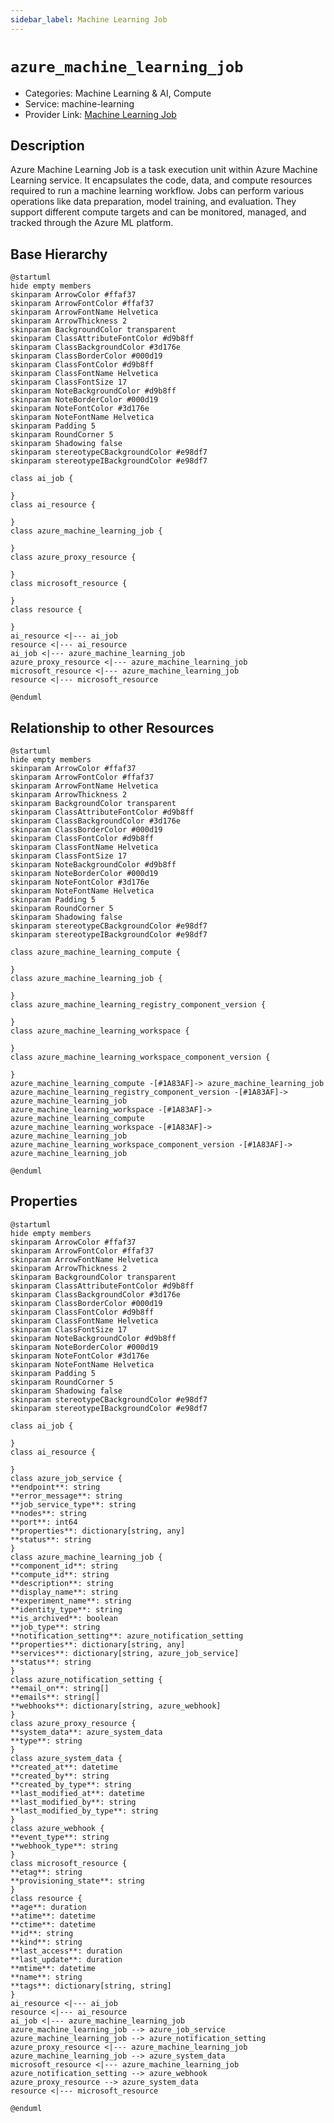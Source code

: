 ```yaml
---
sidebar_label: Machine Learning Job
---
```


# `azure_machine_learning_job`

- Categories: Machine Learning & AI, Compute
- Service: machine-learning
- Provider Link: [Machine Learning Job](https://learn.microsoft.com/en-us/azure/machine-learning/concept-ml-job)

## Description

Azure Machine Learning Job is a task execution unit within Azure Machine Learning service. It encapsulates the code, data, and compute resources required to run a machine learning workflow. Jobs can perform various operations like data preparation, model training, and evaluation. They support different compute targets and can be monitored, managed, and tracked through the Azure ML platform.

## Base Hierarchy

<ZoomPanPinch>

```kroki imgType="plantuml" imgAlt="Hierarchy of Machine Learning Job"
@startuml
hide empty members
skinparam ArrowColor #ffaf37
skinparam ArrowFontColor #ffaf37
skinparam ArrowFontName Helvetica
skinparam ArrowThickness 2
skinparam BackgroundColor transparent
skinparam ClassAttributeFontColor #d9b8ff
skinparam ClassBackgroundColor #3d176e
skinparam ClassBorderColor #000d19
skinparam ClassFontColor #d9b8ff
skinparam ClassFontName Helvetica
skinparam ClassFontSize 17
skinparam NoteBackgroundColor #d9b8ff
skinparam NoteBorderColor #000d19
skinparam NoteFontColor #3d176e
skinparam NoteFontName Helvetica
skinparam Padding 5
skinparam RoundCorner 5
skinparam Shadowing false
skinparam stereotypeCBackgroundColor #e98df7
skinparam stereotypeIBackgroundColor #e98df7

class ai_job {

}
class ai_resource {

}
class azure_machine_learning_job {

}
class azure_proxy_resource {

}
class microsoft_resource {

}
class resource {

}
ai_resource <|--- ai_job
resource <|--- ai_resource
ai_job <|--- azure_machine_learning_job
azure_proxy_resource <|--- azure_machine_learning_job
microsoft_resource <|--- azure_machine_learning_job
resource <|--- microsoft_resource

@enduml
```

</ZoomPanPinch>

## Relationship to other Resources

<ZoomPanPinch>

```kroki imgType="plantuml" imgAlt="Diagram of Machine Learning Job resource relationships"
@startuml
hide empty members
skinparam ArrowColor #ffaf37
skinparam ArrowFontColor #ffaf37
skinparam ArrowFontName Helvetica
skinparam ArrowThickness 2
skinparam BackgroundColor transparent
skinparam ClassAttributeFontColor #d9b8ff
skinparam ClassBackgroundColor #3d176e
skinparam ClassBorderColor #000d19
skinparam ClassFontColor #d9b8ff
skinparam ClassFontName Helvetica
skinparam ClassFontSize 17
skinparam NoteBackgroundColor #d9b8ff
skinparam NoteBorderColor #000d19
skinparam NoteFontColor #3d176e
skinparam NoteFontName Helvetica
skinparam Padding 5
skinparam RoundCorner 5
skinparam Shadowing false
skinparam stereotypeCBackgroundColor #e98df7
skinparam stereotypeIBackgroundColor #e98df7

class azure_machine_learning_compute {

}
class azure_machine_learning_job {

}
class azure_machine_learning_registry_component_version {

}
class azure_machine_learning_workspace {

}
class azure_machine_learning_workspace_component_version {

}
azure_machine_learning_compute -[#1A83AF]-> azure_machine_learning_job
azure_machine_learning_registry_component_version -[#1A83AF]-> azure_machine_learning_job
azure_machine_learning_workspace -[#1A83AF]-> azure_machine_learning_compute
azure_machine_learning_workspace -[#1A83AF]-> azure_machine_learning_job
azure_machine_learning_workspace_component_version -[#1A83AF]-> azure_machine_learning_job

@enduml
```

</ZoomPanPinch>

## Properties

<ZoomPanPinch>

```kroki imgType="plantuml" imgAlt="Diagram of Machine Learning Job data model"
@startuml
hide empty members
skinparam ArrowColor #ffaf37
skinparam ArrowFontColor #ffaf37
skinparam ArrowFontName Helvetica
skinparam ArrowThickness 2
skinparam BackgroundColor transparent
skinparam ClassAttributeFontColor #d9b8ff
skinparam ClassBackgroundColor #3d176e
skinparam ClassBorderColor #000d19
skinparam ClassFontColor #d9b8ff
skinparam ClassFontName Helvetica
skinparam ClassFontSize 17
skinparam NoteBackgroundColor #d9b8ff
skinparam NoteBorderColor #000d19
skinparam NoteFontColor #3d176e
skinparam NoteFontName Helvetica
skinparam Padding 5
skinparam RoundCorner 5
skinparam Shadowing false
skinparam stereotypeCBackgroundColor #e98df7
skinparam stereotypeIBackgroundColor #e98df7

class ai_job {

}
class ai_resource {

}
class azure_job_service {
**endpoint**: string
**error_message**: string
**job_service_type**: string
**nodes**: string
**port**: int64
**properties**: dictionary[string, any]
**status**: string
}
class azure_machine_learning_job {
**component_id**: string
**compute_id**: string
**description**: string
**display_name**: string
**experiment_name**: string
**identity_type**: string
**is_archived**: boolean
**job_type**: string
**notification_setting**: azure_notification_setting
**properties**: dictionary[string, any]
**services**: dictionary[string, azure_job_service]
**status**: string
}
class azure_notification_setting {
**email_on**: string[]
**emails**: string[]
**webhooks**: dictionary[string, azure_webhook]
}
class azure_proxy_resource {
**system_data**: azure_system_data
**type**: string
}
class azure_system_data {
**created_at**: datetime
**created_by**: string
**created_by_type**: string
**last_modified_at**: datetime
**last_modified_by**: string
**last_modified_by_type**: string
}
class azure_webhook {
**event_type**: string
**webhook_type**: string
}
class microsoft_resource {
**etag**: string
**provisioning_state**: string
}
class resource {
**age**: duration
**atime**: datetime
**ctime**: datetime
**id**: string
**kind**: string
**last_access**: duration
**last_update**: duration
**mtime**: datetime
**name**: string
**tags**: dictionary[string, string]
}
ai_resource <|--- ai_job
resource <|--- ai_resource
ai_job <|--- azure_machine_learning_job
azure_machine_learning_job --> azure_job_service
azure_machine_learning_job --> azure_notification_setting
azure_proxy_resource <|--- azure_machine_learning_job
azure_machine_learning_job --> azure_system_data
microsoft_resource <|--- azure_machine_learning_job
azure_notification_setting --> azure_webhook
azure_proxy_resource --> azure_system_data
resource <|--- microsoft_resource

@enduml
```

</ZoomPanPinch>
